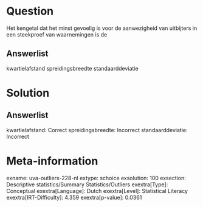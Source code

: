 Question
========

Het kengetal dat het minst gevoelig is voor de aanwezigheid van
uitbijters in een steekproef van waarnemingen is de

Answerlist
----------

kwartielafstand
spreidingsbreedte
standaarddeviatie

Solution
========

Answerlist
----------

kwartielafstand: Correct
spreidingsbreedte: Incorrect
standaarddeviatie: Incorrect

Meta-information
================
exname: uva-outliers-228-nl
extype: schoice
exsolution: 100
exsection: Descriptive statistics/Summary Statistics/Outliers
exextra[Type]: Conceptual
exextra[Language]: Dutch
exextra[Level]: Statistical Literacy
exextra[IRT-Difficulty]: 4.359
exextra[p-value]: 0.0361
